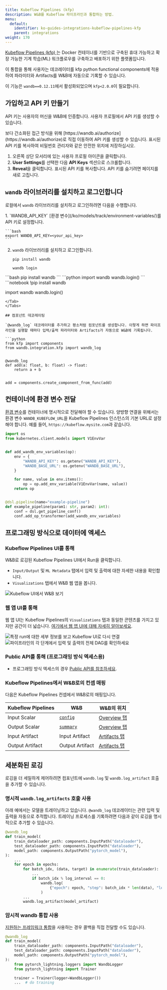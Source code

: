 ```yaml
---
title: Kubeflow Pipelines (kfp)
description: W&B를 Kubeflow 파이프라인과 통합하는 방법.
menu:
  default:
    identifier: ko-guides-integrations-kubeflow-pipelines-kfp
    parent: integrations
weight: 170
---
```


[Kubeflow Pipelines (kfp) ](https://www.kubeflow.org/docs/components/pipelines/overview/)는 Docker 컨테이너를 기반으로 구축된 휴대 가능하고 확장 가능한 기계 학습(ML) 워크플로우를 구축하고 배포하기 위한 플랫폼입니다.

이 통합을 통해 사용자는 데코레이터를 kfp python functional components에 적용하여 파라미터와 Artifacts를 W&B에 자동으로 기록할 수 있습니다.

이 기능은 `wandb==0.12.11`에서 활성화되었으며 `kfp<2.0.0`이 필요합니다.

## 가입하고 API 키 만들기

API 키는 사용자의 머신을 W&B에 인증합니다. 사용자 프로필에서 API 키를 생성할 수 있습니다.

<Note>
보다 간소화된 접근 방식을 위해 [https://wandb.ai/authorize](https://wandb.ai/authorize)로 직접 이동하여 API 키를 생성할 수 있습니다. 표시된 API 키를 복사하여 비밀번호 관리자와 같은 안전한 위치에 저장하십시오.
</Note>

1. 오른쪽 상단 모서리에 있는 사용자 프로필 아이콘을 클릭합니다.
2. **User Settings**를 선택한 다음 **API Keys** 섹션으로 스크롤합니다.
3. **Reveal**을 클릭합니다. 표시된 API 키를 복사합니다. API 키를 숨기려면 페이지를 새로 고칩니다.

## `wandb` 라이브러리를 설치하고 로그인합니다

로컬에서 `wandb` 라이브러리를 설치하고 로그인하려면 다음을 수행합니다.

<Tabs>
<Tab title="커맨드라인">
1. `WANDB_API_KEY` [환경 변수](/ko/models/track/environment-variables/)를 API 키로 설정합니다.

    ```bash
    export WANDB_API_KEY=<your_api_key>
    ```

2. `wandb` 라이브러리를 설치하고 로그인합니다.

    ```shell
    pip install wandb

    wandb login
    ```
</Tab>
<Tab title="Python">
```bash
pip install wandb
```
```python
import wandb
wandb.login()
```
</Tab>
<Tab title="Python notebook">
```notebook
!pip install wandb

import wandb
wandb.login()
```
</Tab>
</Tabs>

## 컴포넌트 데코레이팅

`@wandb_log` 데코레이터를 추가하고 평소처럼 컴포넌트를 생성합니다. 이렇게 하면 파이프라인을 실행할 때마다 입력/출력 파라미터와 Artifacts가 자동으로 W&B에 기록됩니다.

```python
from kfp import components
from wandb.integration.kfp import wandb_log


@wandb_log
def add(a: float, b: float) -> float:
    return a + b


add = components.create_component_from_func(add)
```

## 컨테이너에 환경 변수 전달

[환경 변수](/ko/models/track/environment-variables/)를 컨테이너에 명시적으로 전달해야 할 수 있습니다. 양방향 연결을 위해서는 환경 변수 `WANDB_KUBEFLOW_URL`을 Kubeflow Pipelines 인스턴스의 기본 URL로 설정해야 합니다. 예를 들어, `https://kubeflow.mysite.com`과 같습니다.

```python
import os
from kubernetes.client.models import V1EnvVar


def add_wandb_env_variables(op):
    env = {
        "WANDB_API_KEY": os.getenv("WANDB_API_KEY"),
        "WANDB_BASE_URL": os.getenv("WANDB_BASE_URL"),
    }

    for name, value in env.items():
        op = op.add_env_variable(V1EnvVar(name, value))
    return op


@dsl.pipeline(name="example-pipeline")
def example_pipeline(param1: str, param2: int):
    conf = dsl.get_pipeline_conf()
    conf.add_op_transformer(add_wandb_env_variables)
```

## 프로그래밍 방식으로 데이터에 엑세스

### Kubeflow Pipelines UI를 통해

W&B로 로깅된 Kubeflow Pipelines UI에서 Run을 클릭합니다.

* `Input/Output` 및 `ML Metadata` 탭에서 입력 및 출력에 대한 자세한 내용을 확인합니다.
* `Visualizations` 탭에서 W&B 웹 앱을 봅니다.

<Frame>
    <img src="/images/integrations/kubeflow_app_pipelines_ui.png" alt="Kubeflow UI에서 W&B 보기"  />
</Frame>

### 웹 앱 UI를 통해

웹 앱 UI는 Kubeflow Pipelines의 `Visualizations` 탭과 동일한 콘텐츠를 가지고 있지만 공간이 더 넓습니다. [여기에서 웹 앱 UI에 대해 자세히 알아보세요](/ko/models/app/).

<Frame>
    <img src="/images/integrations/kubeflow_pipelines.png" alt="특정 run에 대한 세부 정보를 보고 Kubeflow UI로 다시 연결"  />
</Frame>

<Frame>
    <img src="/images/integrations/kubeflow_via_app.png" alt="파이프라인의 각 단계에서 입력 및 출력의 전체 DAG를 확인하세요"  />
</Frame>

### Public API를 통해 (프로그래밍 방식 엑세스용)

* 프로그래밍 방식 엑세스의 경우 [Public API를 참조하세요](/ko/models/ref/python/public-api).

### Kubeflow Pipelines에서 W&B로의 컨셉 매핑

다음은 Kubeflow Pipelines 컨셉에서 W&B로의 매핑입니다.

| Kubeflow Pipelines | W&B | W&B의 위치 |
| ------------------ | --- | --------------- |
| Input Scalar | [`config`](/ko/models/track/config/) | [Overview 탭](/ko/models/runs/#overview-tab) |
| Output Scalar | [`summary`](/ko/models/track/log/) | [Overview 탭](/ko/models/runs/#overview-tab) |
| Input Artifact | Input Artifact | [Artifacts 탭](/ko/models/runs/#artifacts-tab) |
| Output Artifact | Output Artifact | [Artifacts 탭](/ko/models/runs/#artifacts-tab) |

## 세분화된 로깅

로깅을 더 세밀하게 제어하려면 컴포넌트에 `wandb.log` 및 `wandb.log_artifact` 호출을 추가할 수 있습니다.

### 명시적 `wandb.log_artifacts` 호출 사용

아래 예에서는 모델을 트레이닝하고 있습니다. `@wandb_log` 데코레이터는 관련 입력 및 출력을 자동으로 추적합니다. 트레이닝 프로세스를 기록하려면 다음과 같이 로깅을 명시적으로 추가할 수 있습니다.

```python
@wandb_log
def train_model(
    train_dataloader_path: components.InputPath("dataloader"),
    test_dataloader_path: components.InputPath("dataloader"),
    model_path: components.OutputPath("pytorch_model"),
):
    ...
    for epoch in epochs:
        for batch_idx, (data, target) in enumerate(train_dataloader):
            ...
            if batch_idx % log_interval == 0:
                wandb.log(
                    {"epoch": epoch, "step": batch_idx * len(data), "loss": loss.item()}
                )
        ...
        wandb.log_artifact(model_artifact)
```

### 암시적 wandb 통합 사용

[지원하는 프레임워크 통합](/ko/guides/integrations/)을 사용하는 경우 콜백을 직접 전달할 수도 있습니다.

```python
@wandb_log
def train_model(
    train_dataloader_path: components.InputPath("dataloader"),
    test_dataloader_path: components.InputPath("dataloader"),
    model_path: components.OutputPath("pytorch_model"),
):
    from pytorch_lightning.loggers import WandbLogger
    from pytorch_lightning import Trainer

    trainer = Trainer(logger=WandbLogger())
    ...  # do training
```

